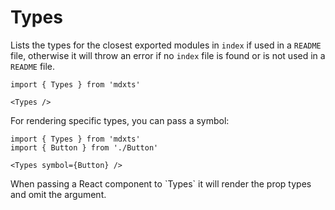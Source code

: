 # Types

Lists the types for the closest exported modules in `index` if used in a `README` file, otherwise it will throw an error if no `index` file is found or is not used in a `README` file.

```mdx
import { Types } from 'mdxts'

<Types />
```

For rendering specific types, you can pass a symbol:

```mdx
import { Types } from 'mdxts'
import { Button } from './Button'

<Types symbol={Button} />
```

<Note>
  When passing a React component to `Types` it will render the prop types and
  omit the argument.
</Note>
